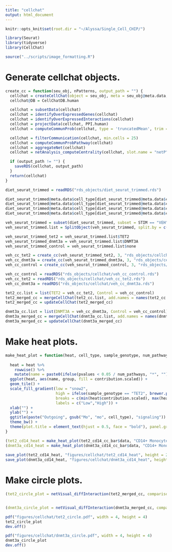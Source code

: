 ```yaml
---
title: "cellchat"
output: html_document
---
```


```r
knitr::opts_knit$set(root.dir = "~/Alyssa/Single_Cell_CHIP/")

library(Seurat)
library(tidyverse)
library(CellChat)

source("../scripts/image_formatting.R")
```

# Generate cellchat objects.
```r
create_cc = function(seu_obj, nPatterns, output_path = "") {
  cellchat = createCellChat(object = seu_obj, meta = seu_obj@meta.data, group.by = "cell_type") 
  cellchat@DB = CellChatDB.human

  cellchat = subsetData(cellchat)
  cellchat = identifyOverExpressedGenes(cellchat)
  cellchat = identifyOverExpressedInteractions(cellchat) 
  cellchat = projectData(cellchat, PPI.human) 
  cellchat = computeCommunProb(cellchat, type = 'truncatedMean', trim = 0.1)

  cellchat = filterCommunication(cellchat, min.cells = 25) 
  cellchat = computeCommunProbPathway(cellchat) 
  cellchat = aggregateNet(cellchat) 
  cellchat = netAnalysis_computeCentrality(cellchat, slot.name = "netP") 

  if (output_path != "") {
    saveRDS(cellchat, output_path)
  }
  return(cellchat)
}

diet_seurat_trimmed = readRDS("rds_objects/diet_seurat_trimmed.rds")

diet_seurat_trimmed@meta.data$cell_type[diet_seurat_trimmed@meta.data$cell_type == "CD14 Monos"] = "CD14+ Monocytes"
diet_seurat_trimmed@meta.data$cell_type[diet_seurat_trimmed@meta.data$cell_type == "CD16 Monos"] = "CD16+ Monocytes"
diet_seurat_trimmed@meta.data$cell_type[diet_seurat_trimmed@meta.data$cell_type == "B"] = "B cells"
diet_seurat_trimmed@meta.data$cell_type[diet_seurat_trimmed@meta.data$cell_type == "NK"] = "NK cells"

veh_seurat_trimmed = subset(diet_seurat_trimmed, subset = STIM == "VEH")
veh_seurat_trimmed.list = SplitObject(veh_seurat_trimmed, split.by = c("MUTATION.GROUP"))

veh_seurat_trimmed_tet2 = veh_seurat_trimmed.list$TET2
veh_seurat_trimmed_dnmt3a = veh_seurat_trimmed.list$DNMT3A
veh_seurat_trimmed_control = veh_seurat_trimmed.list$none

veh_cc_tet2 = create_cc(veh_seurat_trimmed_tet2, 3, "rds_objects/cellchat/veh_cc_tet2.rds")
veh_cc_dnmt3a = create_cc(veh_seurat_trimmed_dnmt3a, 3, "rds_objects/cellchat/veh_cc_dnmt3a.rds")
veh_cc_control = create_cc(veh_seurat_trimmed_control, 3, "rds_objects/cellchat/veh_cc_control.rds")

```


```r
veh_cc_control = readRDS("rds_objects/cellchat/veh_cc_control.rds")
veh_cc_tet2 = readRDS("rds_objects/cellchat/veh_cc_tet2.rds")
veh_cc_dnmt3a = readRDS("rds_objects/cellchat/veh_cc_dnmt3a.rds")
```

```r
tet2_cc.list = list(TET2 = veh_cc_tet2, Control = veh_cc_control)
tet2_merged_cc = mergeCellChat(tet2_cc.list, add.names = names(tet2_cc.list))
tet2_merged_cc = updateCellChat(tet2_merged_cc)

dnmt3a_cc.list = list(DNMT3A = veh_cc_dnmt3a, Control = veh_cc_control)
dnmt3a_merged_cc = mergeCellChat(dnmt3a_cc.list, add.names = names(dnmt3a_cc.list))
dnmt3a_merged_cc = updateCellChat(dnmt3a_merged_cc)
```



# Make heat plots.
```r
make_heat_plot = function(heat, cell_type, sample_genotype, num_pathways) {
  
  heat = heat %>%
    rowwise() %>%
    mutate(name = paste0(ifelse(pvalues < 0.05 / num_pathways, "*", ""), name))
  ggplot(heat, aes(name, group, fill = contribution.scaled)) + 
  geom_tile() + 
  scale_fill_gradient(low = "snow2", 
                      high = ifelse(sample_genotype == "TET2", brewer.pal(6, "Paired")[4], brewer.pal(6, "Paired")[6]),
                      breaks = c(min(heat$contribution.scaled), max(heat$contribution.scaled)),
                      labels = c("Low","High")) +  
  xlab("") +
  ylab("") +
  ggtitle(paste("Outgoing", gsub("Mo", "mo", cell_type), "signaling")) + 
  theme_bw() +
  theme(plot.title = element_text(hjust = 0.5, face = "bold"), panel.grid.major = element_blank(), panel.grid.minor = element_blank(), legend.title = element_blank(), axis.text.x = element_text(angle = 45, hjust = 1))
}

(tet2_cd14_heat = make_heat_plot(tet2_cd14_cc_bar$data, "CD14+ Monocytes", "TET2", num_pathways = 7))
(dnmt3a_cd14_heat = make_heat_plot(dnmt3a_cd14_cc_bar$data, "CD14+ Monocytes", "DNMT3A", num_pathways = 7))
 
save_plot(tet2_cd14_heat, "figures/cellchat/tet2_cd14_heat", height = 2, width = 5)
save_plot(dnmt3a_cd14_heat, "figures/cellchat/dnmt3a_cd14_heat", height = 2, width = 5)

```





# Make circle plots.
```r

(tet2_circle_plot = netVisual_diffInteraction(tet2_merged_cc, comparison = c("Control", "TET2"), weight.scale = T, measure = "weight", sources.use = c("CD14+ Monocytes"), targets.use = c("CD8+ T cells", "CD4+ T cells", "B cells", "NK cells", "CD16+ Monocytes", "Dendritic cells", "Erythroid-like cells", "Platelets"), color.use = rep("grey", 9), color.edge = c( brewer.pal(4, "Paired")[4], "grey")))


(dnmt3a_circle_plot = netVisual_diffInteraction(dnmt3a_merged_cc, comparison = c("Control", "DNMT3A"), weight.scale = T, measure = "weight", sources.use = c("CD14+ Monocytes"), targets.use = c("CD8+ T cells", "CD4+ T cells", "B cells", "NK cells", "CD16+ Monocytes", "Dendritic cells", "Erythroid-like cells", "Platelets"), color.use = rep("grey", 9), color.edge = c( brewer.pal(6, "Paired")[6], "grey")))

pdf("figures/cellchat/tet2_circle.pdf", width = 4, height = 4)
tet2_circle_plot
dev.off()

pdf("figures/cellchat/dnmt3a_circle.pdf", width = 4, height = 4)
dnmt3a_circle_plot
dev.off()

```

